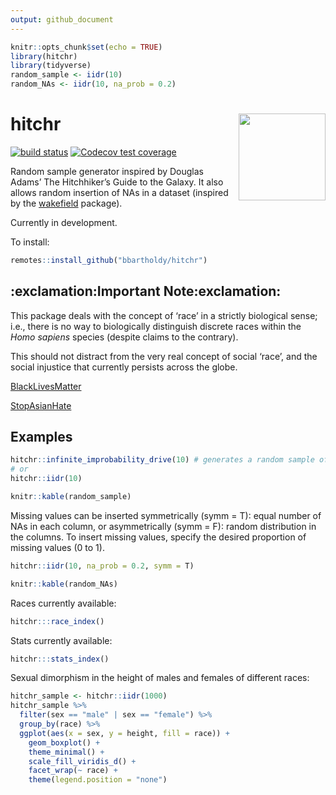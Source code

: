 ```yaml
---
output: github_document
---
```


```r
knitr::opts_chunk$set(echo = TRUE)
library(hitchr)
library(tidyverse)
random_sample <- iidr(10)
random_NAs <- iidr(10, na_prob = 0.2)
```

<!-- README.md is generated by README.Rmd. Please edit .Rmd file. -->

# hitchr <img src="./README_files/thumb.jpg" align="right" height="139" />

<!-- badges: start -->
[![build status](https://github.com/bbartholdy/hitchr/workflows/R-CMD-check/badge.svg)](https://github.com/bbartholdy/hitchr/actions)
[![Codecov test coverage](https://codecov.io/gh/bbartholdy/hitchr/branch/master/graph/badge.svg)](https://codecov.io/gh/bbartholdy/hitchr?branch=master)
<!-- badges: end -->

Random sample generator inspired by Douglas Adams' The Hitchhiker's Guide to the Galaxy. It also allows random insertion of NAs in a dataset (inspired by the
[wakefield](https://github.com/trinker/wakefield) package).

Currently in development.

To install:

```r
remotes::install_github("bbartholdy/hitchr")
```

## :exclamation:Important Note:exclamation:

This package deals with the concept of 'race' in a strictly biological sense;
i.e., there is no way to biologically distinguish discrete races within the 
*Homo sapiens* species (despite claims to the contrary).

This should not distract from the very real concept of social 'race', and the social
injustice that currently persists across the globe.

[BlackLivesMatter](https://blacklivesmatter.com/)

[StopAsianHate](https://www.stopasianhate.info/)

## Examples

```r
hitchr::infinite_improbability_drive(10) # generates a random sample of 10 individuals
# or
hitchr::iidr(10)
```

```r
knitr::kable(random_sample)
```

Missing values can be inserted symmetrically (symm = T): equal number of NAs in 
each column, or asymmetrically (symm = F): random distribution in the columns.
To insert missing values, specify the desired proportion of missing values (0 to 1).

```r
hitchr::iidr(10, na_prob = 0.2, symm = T)
```

```r
knitr::kable(random_NAs)
```

Races currently available:

```r
hitchr:::race_index()
```

Stats currently available:

```r
hitchr:::stats_index()
```

Sexual dimorphism in the height of males and females of different races:

```r
hitchr_sample <- hitchr::iidr(1000)
hitchr_sample %>%
  filter(sex == "male" | sex == "female") %>%
  group_by(race) %>%
  ggplot(aes(x = sex, y = height, fill = race)) +
    geom_boxplot() +
    theme_minimal() +
    scale_fill_viridis_d() +
    facet_wrap(~ race) +
    theme(legend.position = "none")
```


